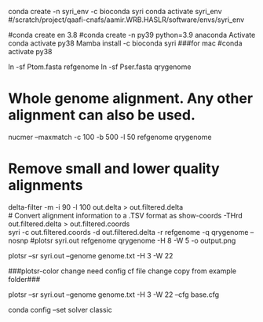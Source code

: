 conda create -n syri_env -c bioconda syri
conda activate syri_env
#/scratch/project/qaafi-cnafs/aamir.WRB.HASLR/software/envs/syri_env

#conda create en 3.8
#conda create -n py39 python=3.9 anaconda
Activate
conda activate py38
Mamba install -c bioconda syri
###for mac
#conda activate py38

#################
ln -sf Ptom.fasta refgenome
ln -sf Pser.fasta qrygenome

# Whole genome alignment. Any other alignment can also be used.
nucmer --maxmatch -c 100 -b 500 -l 50 refgenome qrygenome       

# Remove small and lower quality alignments
delta-filter -m -i 90 -l 100 out.delta > out.filtered.delta     
# Convert alignment information to a .TSV format as 
show-coords -THrd out.filtered.delta > out.filtered.coords     
syri -c out.filtered.coords -d out.filtered.delta -r refgenome -q qrygenome --nosnp
#plotsr syri.out refgenome qrygenome -H 8 -W 5 -o output.png

plotsr --sr syri.out --genome genome.txt -H 3 -W 22

###plotsr-color change need config cf file change copy from example folder###

plotsr --sr syri.out --genome genome.txt -H 3 -W 22 --cfg base.cfg

conda config --set solver classic